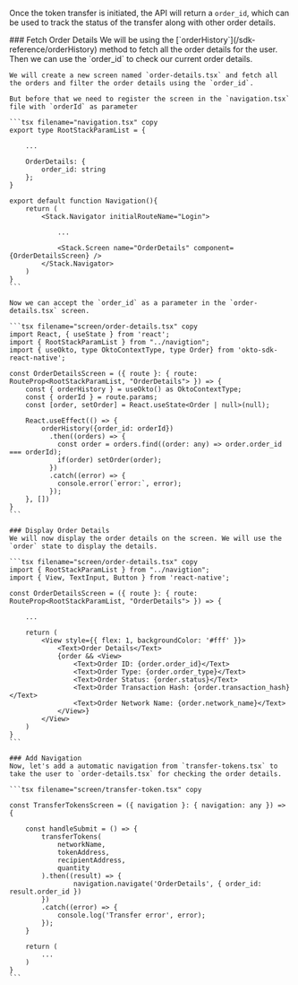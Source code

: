 
Once the token transfer is initiated, the API will return a `order_id`, which can be used to track the status of the transfer along with other order details.

<Steps>
    ### Fetch Order Details
    We will be using the [`orderHistory`](/sdk-reference/orderHistory) method to fetch all the order details for the user. Then we can use the `order_id` to check our current order details.
    
    We will create a new screen named `order-details.tsx` and fetch all the orders and filter the order details using the `order_id`.

    But before that we need to register the screen in the `navigation.tsx` file with `orderId` as parameter

    ```tsx filename="navigation.tsx" copy
    export type RootStackParamList = {
        
        ...

        OrderDetails: { 
            order_id: string 
        };
    }

    export default function Navigation(){
        return (
            <Stack.Navigator initialRouteName="Login">
                
                ...

                <Stack.Screen name="OrderDetails" component={OrderDetailsScreen} />
            </Stack.Navigator>
        )
    }
    ```

    Now we can accept the `order_id` as a parameter in the `order-details.tsx` screen.

    ```tsx filename="screen/order-details.tsx" copy
    import React, { useState } from 'react';
    import { RootStackParamList } from "../navigtion";
    import { useOkto, type OktoContextType, type Order} from 'okto-sdk-react-native';

    const OrderDetailsScreen = ({ route }: { route: RouteProp<RootStackParamList, "OrderDetails"> }) => {
        const { orderHistory } = useOkto() as OktoContextType;
        const { orderId } = route.params;
        const [order, setOrder] = React.useState<Order | null>(null);

        React.useEffect(() => {
            orderHistory({order_id: orderId})
              .then((orders) => {
                const order = orders.find((order: any) => order.order_id === orderId);
                if(order) setOrder(order);
              })
              .catch((error) => {
                console.error(`error:`, error);
              });
        }, [])
    }
    ```

    ### Display Order Details
    We will now display the order details on the screen. We will use the `order` state to display the details.

    ```tsx filename="screen/order-details.tsx" copy
    import { RootStackParamList } from "../navigtion";
    import { View, TextInput, Button } from 'react-native';

    const OrderDetailsScreen = ({ route }: { route: RouteProp<RootStackParamList, "OrderDetails"> }) => {
        
        ...

        return (
            <View style={{ flex: 1, backgroundColor: '#fff' }}>
                <Text>Order Details</Text>
                {order && <View>
                    <Text>Order ID: {order.order_id}</Text>
                    <Text>Order Type: {order.order_type}</Text>
                    <Text>Order Status: {order.status}</Text>
                    <Text>Order Transaction Hash: {order.transaction_hash}</Text>
                    <Text>Order Network Name: {order.network_name}</Text>
                </View>}
            </View>
        )
    }
    ```

    ### Add Navigation
    Now, let's add a automatic navigation from `transfer-tokens.tsx` to take the user to `order-details.tsx` for checking the order details.

    ```tsx filename="screen/transfer-token.tsx" copy

    const TransferTokensScreen = ({ navigation }: { navigation: any }) => {
        
        const handleSubmit = () => {
            transferTokens(
                networkName,
                tokenAddress,
                recipientAddress,
                quantity
            ).then((result) => {
                    navigation.navigate('OrderDetails', { order_id: result.order_id })
            })
            .catch((error) => {
                console.log('Transfer error', error);
            });
        }
        
        return (
            ...
        )
    }
    ```
</Steps>
